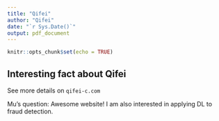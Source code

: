 ```yaml
---
title: "Qifei"
author: "Qifei"
date: "`r Sys.Date()`"
output: pdf_document
---
```


```r
knitr::opts_chunk$set(echo = TRUE)
```

## Interesting fact about Qifei

See more details on `qifei-c.com`

Mu's question: Awesome website! I am also interested in applying DL to fraud detection.